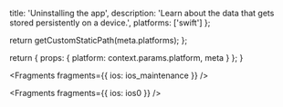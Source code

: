                   
  title: 'Uninstalling the app',
  description: 'Learn about the data that gets stored persistently on a device.',
  platforms: ['swift']
};

  return getCustomStaticPath(meta.platforms);
};

  return {
    props: {
      platform: context.params.platform,
      meta
    }
  };
}
          



<Fragments fragments={{ ios: ios_maintenance }} />


<Fragments fragments={{ ios: ios0 }} />
